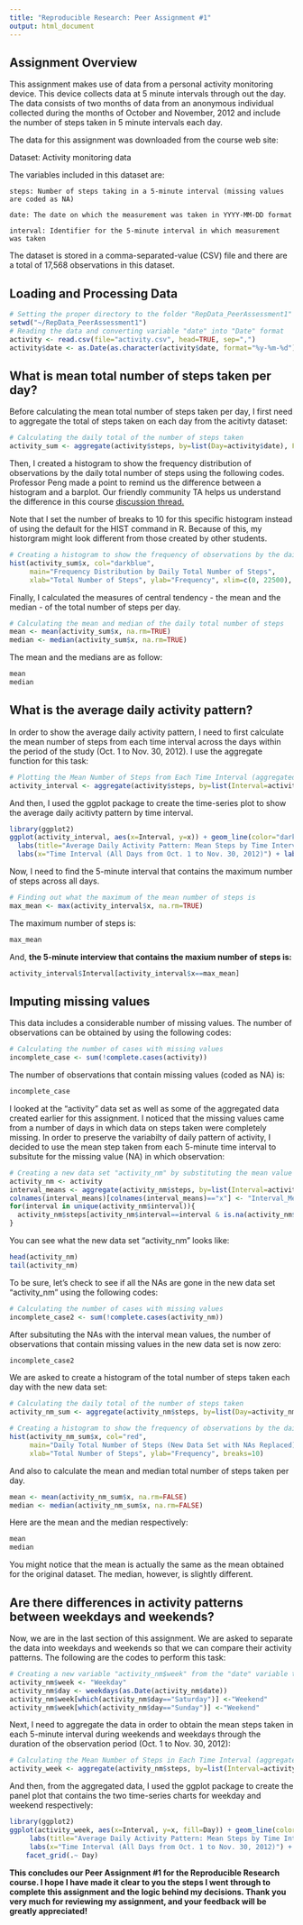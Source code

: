 ```yaml
---
title: "Reproducible Research: Peer Assignment #1"
output: html_document
---
```

## Assignment Overview

This assignment makes use of data from a personal activity monitoring device. This device collects data at 5 minute intervals through out the day. The data consists of two months of data from an anonymous individual collected during the months of October and November, 2012 and include the number of steps taken in 5 minute intervals each day.

The data for this assignment was downloaded from the course web site:

Dataset: Activity monitoring data 

The variables included in this dataset are:

    steps: Number of steps taking in a 5-minute interval (missing values are coded as NA)

    date: The date on which the measurement was taken in YYYY-MM-DD format

    interval: Identifier for the 5-minute interval in which measurement was taken

The dataset is stored in a comma-separated-value (CSV) file and there are a total of 17,568 observations in this dataset.

## Loading and Processing Data

```r
# Setting the proper directory to the folder "RepData_PeerAssessment1"
setwd("~/RepData_PeerAssessment1")
# Reading the data and converting variable "date" into "Date" format
activity <- read.csv(file="activity.csv", head=TRUE, sep=",")
activity$date <- as.Date(as.character(activity$date, format="%y-%m-%d"))

```

## What is mean total number of steps taken per day?

Before calculating the mean total number of steps taken per day, I first need to aggregate the total of steps taken on each day from the acitivty dataset:
```r
# Calculating the daily total of the number of steps taken
activity_sum <- aggregate(activity$steps, by=list(Day=activity$date), FUN=sum)
```

Then, I created a histogram to show the frequency distribution of observations by the daily total number of steps using the following codes. Professor Peng made a point to remind us the difference between a histogram and a barplot. Our friendly community TA helps us understand the difference in this course [discussion thread.](https://class.coursera.org/repdata-034/forum/thread?thread_id=27) 

Note that I set the number of breaks to 10 for this specific histogram instead of using the default for the HIST command in R. Because of this, my historgram might look different from those created by other students. 

```r
# Creating a histogram to show the frequency of observations by the daily total number of steps
hist(activity_sum$x, col="darkblue", 
     main="Frequency Distribution by Daily Total Number of Steps", 
     xlab="Total Number of Steps", ylab="Frequency", xlim=c(0, 22500), ylim=c(0, 15), breaks=10)
```

Finally, I calculated the measures of central tendency - the mean and the median - of the total number of steps per day. 
```r
# Calculating the mean and median of the daily total number of steps
mean <- mean(activity_sum$x, na.rm=TRUE)
median <- median(activity_sum$x, na.rm=TRUE)
```
The mean and the medians are as follow:
```r
mean
median
```

## What is the average daily activity pattern?

In order to show the average daily activity pattern, I need to first calculate the mean number of steps from each time interval across the days within the period of the study (Oct. 1 to Nov. 30, 2012). I use the aggregate function for this task:

```r
# Plotting the Mean Number of Steps from Each Time Interval (aggregated across all days)
activity_interval <- aggregate(activity$steps, by=list(Interval=activity$interval), FUN=mean, na.rm=TRUE)
```

And then, I used the ggplot package to create the time-series plot to show the average daily acitivty pattern by time interval.

```r
library(ggplot2)
ggplot(activity_interval, aes(x=Interval, y=x)) + geom_line(color="darkgreen") +
  labs(title="Average Daily Activity Pattern: Mean Steps by Time Interval") +
  labs(x="Time Interval (All Days from Oct. 1 to Nov. 30, 2012)") + labs(y="Mean Number of Steps")
```

Now, I need to find the 5-minute interval that contains the maximum number of steps across all days.
```r
# Finding out what the maximum of the mean number of steps is
max_mean <- max(activity_interval$x, na.rm=TRUE)
```
The maximum number of steps is:
```r
max_mean
```
And, **the 5-minute interview that contains the maxium number of steps is:**
```r
activity_interval$Interval[activity_interval$x==max_mean]
```

## Imputing missing values
This data includes a considerable number of missing values. The number of observations can be obtained by using the following codes:
```r
# Calculating the number of cases with missing values
incomplete_case <- sum(!complete.cases(activity))
```
The number of observations that contain missing values (coded as NA) is:
```r
incomplete_case
```
I looked at the "activity" data set as well as some of the aggregated data created earlier for this assignment. I noticed that the missing values came from a number of days in which data on steps taken were completely missing. In order to preserve the variabilty of daily pattern of activity, I decided to use the mean step taken from each 5-minute time interval to subsitute for the missing value (NA) in which observation: 
```r
# Creating a new data set "activity_nm" by substituting the mean value of steps by intervial for NA 
activity_nm <- activity
interval_means <- aggregate(activity_nm$steps, by=list(Interval=activity$interval), FUN="mean", na.rm=TRUE)
colnames(interval_means)[colnames(interval_means)=="x"] <- "Interval_Mean"
for(interval in unique(activity_nm$interval)){
  activity_nm$steps[activity_nm$interval==interval & is.na(activity_nm$steps)] <- mean(activity_nm$steps[activity_nm$interval==interval], na.rm=TRUE)
}
```
You can see what the new data set "activity_nm" looks like:
```r
head(activity_nm)
tail(activity_nm)
```
To be sure, let's check to see if all the NAs are gone in the new data set "activity_nm" using the following codes:
```r
# Calculating the number of cases with missing values
incomplete_case2 <- sum(!complete.cases(activity_nm))
```
After subsituting the NAs with the interval mean values, the number of observations that contain missing values in the new data set is now zero:
```r
incomplete_case2
```

We are asked to create a histogram of the total number of steps taken each day with the new data set:
```r
# Calculating the daily total of the number of steps taken
activity_nm_sum <- aggregate(activity_nm$steps, by=list(Day=activity_nm$date), FUN=sum)

# Creating a histogram to show the frequency of observations by the daily total number of steps
hist(activity_nm_sum$x, col="red", 
     main="Daily Total Number of Steps (New Data Set with NAs Replaced)", 
     xlab="Total Number of Steps", ylab="Frequency", breaks=10)
```


And also to calculate the mean and median total number of steps taken per day.
```r
mean <- mean(activity_nm_sum$x, na.rm=FALSE)
median <- median(activity_nm_sum$x, na.rm=FALSE)
```
Here are the mean and the median respectively:
```r
mean 
median
```
You might notice that the mean is actually the same as the mean obtained for the original dataset. The median, however, is slightly different. 

## Are there differences in activity patterns between weekdays and weekends?
Now, we are in the last section of this assignment. We are asked to separate the data into weekdays and weekends so that we can compare their activity patterns. The following are the codes to perform this task:
```r
# Creating a new variable "activity_nm$week" from the "date" variable to indicate the day of the week
activity_nm$week <- "Weekday"
activity_nm$day <- weekdays(as.Date(activity_nm$date))
activity_nm$week[which(activity_nm$day=="Saturday")] <-"Weekend" 
activity_nm$week[which(activity_nm$day=="Sunday")] <-"Weekend"
```
Next, I need to aggregate the data in order to obtain the mean steps taken in each 5-minute interval during weekends and weekdays through the duration of the observation period (Oct. 1 to Nov. 30, 2012):
```r
# Calculating the Mean Number of Steps in Each Time Interval (aggregated across all days)
activity_week <- aggregate(activity_nm$steps, by=list(Interval=activity_nm$interval, Day=activity_nm$week), FUN=mean, na.rm=TRUE)
```
And then, from the aggregated data, I used the ggplot package to create the panel plot that contains the two time-series charts for weekday and weekend respectively:
```r
library(ggplot2)
ggplot(activity_week, aes(x=Interval, y=x, fill=Day)) + geom_line(color="blue") +
     labs(title="Average Daily Activity Pattern: Mean Steps by Time Interval") +
     labs(x="Time Interval (All Days from Oct. 1 to Nov. 30, 2012)") + labs(y="Mean Number of Steps") +
    facet_grid(.~ Day)
```



**This concludes our Peer Assignment #1 for the Reproducible Research course. I hope I have made it clear to you the steps I went through to complete this assignment and the logic behind my decisions. Thank you very much for reviewing my assignment, and your feedback will be greatly appreciated!**